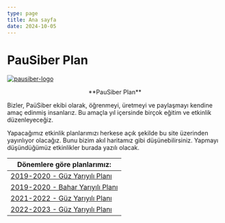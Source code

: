 ---
type: page
title: Ana sayfa
date: 2024-10-05
---

# PauSiber Plan

<div className="main-page">
    <div>
        <a href="https://pausiber.xyz/"><img align="center" width={400} alt="pausiber-logo" src="/images/pausiber-logo.png"/></a>
        <p align="center">
            **PauSiber Plan**
        </p>
    </div>
    <div className="main-content">
        <p>
            Bizler, PaüSiber ekibi olarak, öğrenmeyi, üretmeyi ve paylaşmayı kendine amaç edinmiş insanlarız. Bu amaçla yıl içersinde birçok eğitim ve etkinlik düzenleyeceğiz.
        </p>
        <p>
            Yapacağımız etkinlik planlarımızı herkese açık şekilde bu site üzerinden yayınlıyor olacağız. Bunu bizim akıl haritamız gibi düşünebilirsiniz. Yapmayı düşündüğümüz etkinlikler burada yazılı olacak.
        </p>
        <table>
            <thead>
                <tr>
                    <th>Dönemlere göre planlarımız:</th>
                </tr>
            </thead>
            <tbody>
                <tr>
                    <td><a href="/plan/2019-2020-guz">2019-2020 - Güz Yarıyılı Planı</a></td>
                </tr>
                <tr>
                    <td><a href="/plan/2019-2020-bahar">2019-2020 - Bahar Yarıyılı Planı</a></td>
                </tr>
                <tr>
                    <td><a href="/plan/2021-2022-guz">2021-2022 - Güz Yarıyılı Planı</a></td>
                </tr>
                <tr>
                    <td><a href="/plan/2022-2023-guz">2022-2023 - Güz Yarıyılı Planı</a></td>
                </tr>
            </tbody>
        </table>
    </div>
</div>